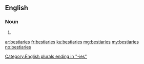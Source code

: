==English==

===Noun===
{{head|en}}

# {{plural of|bestiary}}

[[Category:English plurals ending in "-ies"]]

[[ar:bestiaries]]
[[fr:bestiaries]]
[[ku:bestiaries]]
[[mg:bestiaries]]
[[my:bestiaries]]
[[no:bestiaries]]